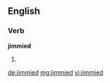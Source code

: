 ==English==

===Verb===
'''jimmied'''
# {{past of|jimmy}}

[[de:jimmied]]
[[mg:jimmied]]
[[vi:jimmied]]